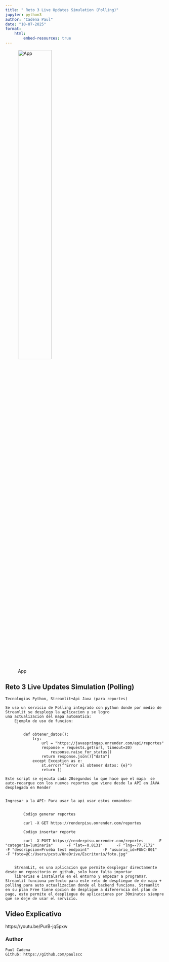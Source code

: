 ```yaml
---
title: " Reto 3 Live Updates Simulation (Polling)"
jupyter: python3
author: "Cadena Paul"
date: "10-07-2025"
format: 
    html:
        embed-resources: true
---
```

![App](images/logo.png){width=50%}

## Reto 3 Live Updates Simulation (Polling) 

    Tecnologias Python, Streamlit+Api Java (para reportes)

    Se uso un servicio de Polling integrado con python donde por medio de Streamlit se desplego la aplicacion y se logro
    una actualizacion del mapa automatica:
        Ejemplo de uso de funcion:
        
        
            def obtener_datos():
                try:
                    url = "https://javaspringap.onrender.com/api/reportes"
                    response = requests.get(url, timeout=20)
                        response.raise_for_status()
                    return response.json()["data"]
                except Exception as e:
                    st.error(f"Error al obtener datos: {e}")
                    return []
    
    Este script se ejecuta cada 20segundos lo que hace que el mapa  se auto-recargue con los nuevos reportes que viene desde la API en JAVA desplegada en Render


    Ingresar a la API: Para usar la api usar estos comandos:

        
            Codigo generar reportes
            
            curl -X GET https://renderpisu.onrender.com/reportes

            Codigo insertar reporte 
            
            curl -X POST https://renderpisu.onrender.com/reportes      -F "categoria=luminaria"      -F "lat=-0.8131"      -F "lng=-77.7172"      -F "descripcion=Prueba test endpoint"      -F "usuario_id=FUNC-001"      -F "foto=@C:/Users/pcstu/OneDrive/Escritorio/foto.jpg"


        StreamLit, es una aplicacion que permite desplegar directamente desde un repositorio en github, solo hace falta importar
        librerias e instalarlo en el entorno y empezar a programar. Streamlit funciona perfecto para este reto de despliegue de de mapa +  polling para auto actualizacion donde el backend funciona. Streamlit en su plan Free tiene opcion de despligue a difererncia del plan de pago, este permite el despliegue de aplicaciones por 30minutos siempre que se deje de usar el servicio.  




## Video Explicativo

https://youtu.be/PurB-jq5pxw


### Author

    Paul Cadena
    Github: https://github.com/paulscc
    
